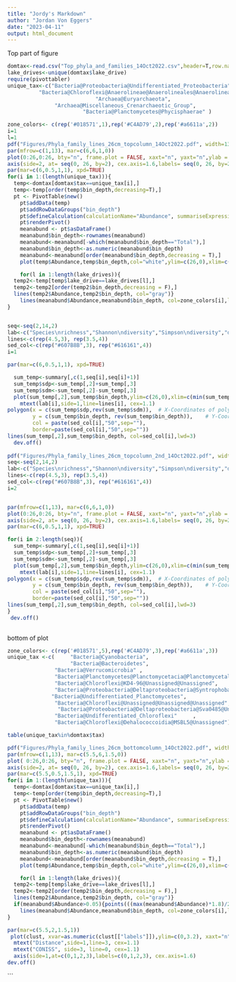 ```yaml
---
title: "Jordy's Markdown"
author: "Jordan Von Eggers"
date: "2023-04-11"
output: html_document
---
```


Top part of figure
```r
domtax<-read.csv("Top_phyla_and_families_14Oct2022.csv",header=T,row.names=1)
lake_drives<-unique(domtax$lake_drive)
require(pivottabler)
unique_tax<-c("Bacteria@Proteobacteria@Undifferentiated_Proteobacteria",
          "Bacteria@Chloroflexi@Anaerolineae@Anaerolineales@Anaerolineaceae"   ,
                            "Archaea@Euryarchaeota", 
               "Archaea@Miscellaneous_Crenarchaeotic_Group",  
                        "Bacteria@Planctomycetes@Phycisphaerae" )

zone_colors<- c(rep('#018571',1),rep('#C4AD79',2),rep('#a6611a',2))
i=1
l=1
pdf("Figures/Phyla_family_lines_26cm_topcolumn_14Oct2022.pdf", width=13, height=4)
par(mfrow=c(1,13), mar=c(6,6,1,0))
plot(0:26,0:26, bty="n", frame.plot = FALSE, xaxt="n", yaxt="n",ylab = "Depth (cm)", xlab="",ylim=c(26,0), las=1, cex.lab=1.6, pch=19, col="white")
axis(side=2, at= seq(0, 26, by=2), cex.axis=1.6,labels= seq(0, 26, by=2), las=1)
par(mar=c(6,0.5,1,1), xpd=TRUE)
for(i in 1:(length(unique_tax))){
  temp<-domtax[domtax$tax==unique_tax[i],]
  temp<-temp[order(temp$bin_depth,decreasing=T),]
  pt <- PivotTable$new()
    pt$addData(temp)
    pt$addRowDataGroups("bin_depth") 
    pt$defineCalculation(calculationName="Abundance", summariseExpression="mean(Abundance,na.rm=T)")
    pt$renderPivot()
    meanabund <- pt$asDataFrame()
    meanabund$bin_depth<-rownames(meanabund)
    meanabund<-meanabund[-which(meanabund$bin_depth=="Total"),]
    meanabund$bin_depth<-as.numeric(meanabund$bin_depth)
    meanabund<-meanabund[order(meanabund$bin_depth,decreasing = T),]
    plot(temp$Abundance,temp$bin_depth,col="white",ylim=c(26,0),xlim=c(0,max(meanabund$Abundance)*1.8),bty="n",ylab="",xlab="",yaxt="n",cex.axis=1.6)

    for(l in 1:length(lake_drives)){
  temp2<-temp[temp$lake_drive==lake_drives[l],]  
  temp2<-temp2[order(temp2$bin_depth,decreasing = F),]
  lines(temp2$Abundance,temp2$bin_depth, col="gray")}
    lines(meanabund$Abundance,meanabund$bin_depth, col=zone_colors[i],lwd=4)
}


seq<-seq(2,14,2)
lab<-c("Species\nrichness","Shannon\ndiversity","Simpson\ndiversity","d13C", "%C","%N","C:N")
lines<-c(rep(4.5,3), rep(3.5,4))
sed_col<-c(rep("#607B8B",3), rep("#616161",4))
i=1

par(mar=c(6,0.5,1,1), xpd=TRUE)

  sum_temp<-summary[,c(1,seq[i],seq[i]+1)]
  sum_temp$sdp<-sum_temp[,2]+sum_temp[,3]
  sum_temp$sdm<-sum_temp[,2]-sum_temp[,3]
  plot(sum_temp[,2],sum_temp$bin_depth,ylim=c(26,0),xlim=c(min(sum_temp$sdm),max(sum_temp$sdp)),type="l",bty="n", yaxt="n", ylab="",col="white",lwd=2, xlab="", cex.axis=1.6)
    mtext(lab[i],side=1,line=lines[i], cex=1.1)
polygon(x = c(sum_temp$sdp,rev(sum_temp$sdm)),  # X-Coordinates of polygon 
        y = c(sum_temp$bin_depth, rev(sum_temp$bin_depth)),    # Y-Coordinates of polygon
        col = paste(sed_col[i],"50",sep=""), 
        border=paste(sed_col[i],"50",sep="")) 
lines(sum_temp[,2],sum_temp$bin_depth, col=sed_col[i],lwd=3)
  dev.off()
  
pdf("Figures/Phyla_family_lines_26cm_topcolumn_2nd_14Oct2022.pdf", width=13, height=4)  
seq<-seq(2,14,2)
lab<-c("Species\nrichness","Shannon\ndiversity","Simpson\ndiversity","d13C", "%C","%N","C:N")
lines<-c(rep(4.5,3), rep(3.5,4))
sed_col<-c(rep("#607B8B",3), rep("#616161",4))
i=2


par(mfrow=c(1,13), mar=c(6,6,1,0))
plot(0:26,0:26, bty="n", frame.plot = FALSE, xaxt="n", yaxt="n",ylab = "Depth (cm)", xlab="",ylim=c(26,0), las=1, cex.lab=1.6, pch=19, col="white")
axis(side=2, at= seq(0, 26, by=2), cex.axis=1.6,labels= seq(0, 26, by=2), las=1)
par(mar=c(6,0.5,1,1), xpd=TRUE)

for(i in 2:length(seq)){
  sum_temp<-summary[,c(1,seq[i],seq[i]+1)]
  sum_temp$sdp<-sum_temp[,2]+sum_temp[,3]
  sum_temp$sdm<-sum_temp[,2]-sum_temp[,3]
  plot(sum_temp[,2],sum_temp$bin_depth,ylim=c(26,0),xlim=c(min(sum_temp$sdm),max(sum_temp$sdp)),type="l",bty="n", yaxt="n", ylab="",col="white",lwd=2, xlab="", cex.axis=1.6)
    mtext(lab[i],side=1,line=lines[i], cex=1.1)
polygon(x = c(sum_temp$sdp,rev(sum_temp$sdm)),  # X-Coordinates of polygon 
        y = c(sum_temp$bin_depth, rev(sum_temp$bin_depth)),    # Y-Coordinates of polygon
        col = paste(sed_col[i],"50",sep=""), 
        border=paste(sed_col[i],"50",sep="")) 
lines(sum_temp[,2],sum_temp$bin_depth, col=sed_col[i],lwd=3)
}
 dev.off()
   
```

bottom of plot
```r
zone_colors<- c(rep('#018571',5),rep('#C4AD79',3),rep('#a6611a',3))
unique_tax <-c(     "Bacteria@Cyanobacteria", 
                    "Bacteria@Bacteroidetes", 
               "Bacteria@Verrucomicrobia" ,
               "Bacteria@Planctomycetes@Planctomycetacia@Planctomycetales@Planctomycetaceae",
               "Bacteria@Chloroflexi@KD4-96@Unassigned@Unassigned", 
               "Bacteria@Proteobacteria@Deltaproteobacteria@Syntrophobacterales@Syntrophaceae" ,
              "Bacteria@Undifferentiated_Planctomycetes",
               "Bacteria@Chloroflexi@Unassigned@Unassigned@Unassigned",
                "Bacteria@Proteobacteria@Deltaproteobacteria@Sva0485@Unassigned",
               "Bacteria@Undifferentiated_Chloroflexi"     ,
               "Bacteria@Chloroflexi@Dehalococcoidia@MSBL5@Unassigned")

table(unique_tax%in%domtax$tax)

pdf("Figures/Phyla_family_lines_26cm_bottomcolumn_14Oct2022.pdf", width=13, height=4)
par(mfrow=c(1,13), mar=c(5.5,6,1.5,0))
plot( 0:26,0:26, bty="n", frame.plot = FALSE, xaxt="n", yaxt="n",ylab = "Depth (cm)", xlab="",ylim=c(26,0), las=1, cex.lab=1.6, pch=19, col="white")
axis(side=2, at= seq(0, 26, by=2), cex.axis=1.6,labels= seq(0, 26, by=2), las=1)
par(mar=c(5.5,0.5,1.5,1), xpd=TRUE)
for(i in 1:(length(unique_tax))){
  temp<-domtax[domtax$tax==unique_tax[i],]
  temp<-temp[order(temp$bin_depth,decreasing=T),]
  pt <- PivotTable$new()
    pt$addData(temp)
    pt$addRowDataGroups("bin_depth") 
    pt$defineCalculation(calculationName="Abundance", summariseExpression="mean(Abundance,na.rm=T)")
    pt$renderPivot()
    meanabund <- pt$asDataFrame()
    meanabund$bin_depth<-rownames(meanabund)
    meanabund<-meanabund[-which(meanabund$bin_depth=="Total"),]
    meanabund$bin_depth<-as.numeric(meanabund$bin_depth)
    meanabund<-meanabund[order(meanabund$bin_depth,decreasing = T),]
    plot(temp$Abundance,temp$bin_depth,col="white",ylim=c(26,0),xlim=c(0,max(meanabund$Abundance)*1.8),bty="n",ylab="",xlab="",yaxt="n",cex.axis=1.6)

    for(l in 1:length(lake_drives)){
  temp2<-temp[temp$lake_drive==lake_drives[l],]  
  temp2<-temp2[order(temp2$bin_depth,decreasing = F),]
  lines(temp2$Abundance,temp2$bin_depth, col="gray")}
  if(meanabund$Abundance>0.05){points(((max(meanabund$Abundance)*1.8)/2),-1, pch=8, lwd=1.5,cex=2)}
    lines(meanabund$Abundance,meanabund$bin_depth, col=zone_colors[i],lwd=4)
}

par(mar=c(5.5,2,1.5,1))
 plot(clust, xvar=as.numeric(clust[["labels"]]),ylim=c(0,3.2), xaxt="n",hang=-1, cex=1.6, cex.lab=1.6, cex.main=1.8, horiz=TRUE, x.rev=TRUE) 
  mtext("Distance",side=1,line=3, cex=1.1)
  mtext("CONISS", side=3, line=0, cex=1.1)
  axis(side=1,at=c(0,1,2,3),labels=c(0,1,2,3), cex.axis=1.6)
dev.off()

```
```

